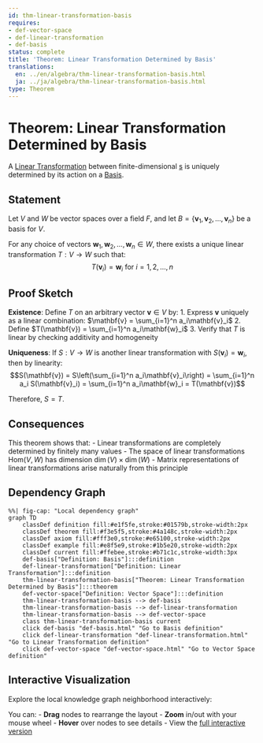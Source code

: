 ```yaml
---
id: thm-linear-transformation-basis
requires:
- def-vector-space
- def-linear-transformation
- def-basis
status: complete
title: 'Theorem: Linear Transformation Determined by Basis'
translations:
  en: ../en/algebra/thm-linear-transformation-basis.html
  ja: ../ja/algebra/thm-linear-transformation-basis.html
type: Theorem
---
```


# Theorem: Linear Transformation Determined by Basis {#thm-linear-transformation-basis}

A [Linear Transformation](def-linear-transformation.qmd) between finite-dimensional [s](def-vector-space.qmd) is uniquely determined by its action on a [Basis](def-basis.qmd).

## Statement

Let $V$ and $W$ be vector spaces over a field $F$, and let $B = \{\mathbf{v}_1, \mathbf{v}_2, \ldots, \mathbf{v}_n\}$ be a basis for $V$.

For any choice of vectors $\mathbf{w}_1, \mathbf{w}_2, \ldots, \mathbf{w}_n \in W$, there exists a unique linear transformation $T: V \to W$ such that:
$$T(\mathbf{v}_i) = \mathbf{w}_i \text{ for } i = 1, 2, \ldots, n$$

## Proof Sketch

**Existence**: Define $T$ on an arbitrary vector $\mathbf{v} \in V$ by:
1. Express $\mathbf{v}$ uniquely as a linear combination: $\mathbf{v} = \sum_{i=1}^n a_i\mathbf{v}_i$
2. Define $T(\mathbf{v}) = \sum_{i=1}^n a_i\mathbf{w}_i$
3. Verify that $T$ is linear by checking additivity and homogeneity

**Uniqueness**: If $S: V \to W$ is another linear transformation with $S(\mathbf{v}_i) = \mathbf{w}_i$, then by linearity:
$$S(\mathbf{v}) = S\left(\sum_{i=1}^n a_i\mathbf{v}_i\right) = \sum_{i=1}^n a_i S(\mathbf{v}_i) = \sum_{i=1}^n a_i\mathbf{w}_i = T(\mathbf{v})$$

Therefore, $S = T$.

## Consequences

This theorem shows that:
- Linear transformations are completely determined by finitely many values
- The space of linear transformations $\text{Hom}(V, W)$ has dimension $\dim(V) \times \dim(W)$
- Matrix representations of linear transformations arise naturally from this principle

## Dependency Graph

```mermaid
%%| fig-cap: "Local dependency graph"
graph TD
    classDef definition fill:#e1f5fe,stroke:#01579b,stroke-width:2px
    classDef theorem fill:#f3e5f5,stroke:#4a148c,stroke-width:2px
    classDef axiom fill:#fff3e0,stroke:#e65100,stroke-width:2px
    classDef example fill:#e8f5e9,stroke:#1b5e20,stroke-width:2px
    classDef current fill:#ffebee,stroke:#b71c1c,stroke-width:3px
    def-basis["Definition: Basis"]:::definition
    def-linear-transformation["Definition: Linear Transformation"]:::definition
    thm-linear-transformation-basis["Theorem: Linear Transformation Determined by Basis"]:::theorem
    def-vector-space["Definition: Vector Space"]:::definition
    thm-linear-transformation-basis --> def-basis
    thm-linear-transformation-basis --> def-linear-transformation
    thm-linear-transformation-basis --> def-vector-space
    class thm-linear-transformation-basis current
    click def-basis "def-basis.html" "Go to Basis definition"
    click def-linear-transformation "def-linear-transformation.html" "Go to Linear Transformation definition"
    click def-vector-space "def-vector-space.html" "Go to Vector Space definition"
```

## Interactive Visualization

Explore the local knowledge graph neighborhood interactively:

::: {.graph-viz data-id="thm-linear-transformation-basis" data-width="700" data-height="500"}
:::

You can:
- **Drag** nodes to rearrange the layout
- **Zoom** in/out with your mouse wheel
- **Hover** over nodes to see details
- View the [full interactive version](../../output/interactive/thm-linear-transformation-basis.html){target="_blank"}
